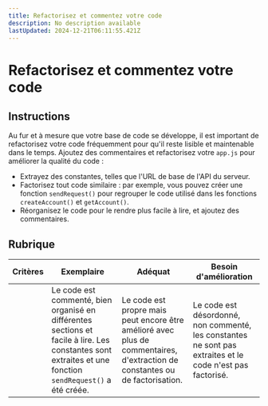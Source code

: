 ```yaml
---
title: Refactorisez et commentez votre code
description: No description available
lastUpdated: 2024-12-21T06:11:55.421Z
---
```


# Refactorisez et commentez votre code

## Instructions

Au fur et à mesure que votre base de code se développe, il est important de refactorisez votre code fréquemment pour qu'il reste lisible et maintenable dans le temps. Ajoutez des commentaires et refactorisez votre `app.js` pour améliorer la qualité du code :

- Extrayez des constantes, telles que l'URL de base de l'API du serveur.
- Factorisez tout code similaire : par exemple, vous pouvez créer une fonction `sendRequest()` pour regrouper le code utilisé dans les fonctions `createAccount()` et `getAccount()`.
- Réorganisez le code pour le rendre plus facile à lire, et ajoutez des commentaires.

## Rubrique

| Critères | Exemplaire                                                                                                                                               | Adéquat                                                                                                                     | Besoin d'amélioration                                                                                     |
| -------- | -------------------------------------------------------------------------------------------------------------------------------------------------------- | --------------------------------------------------------------------------------------------------------------------------- | --------------------------------------------------------------------------------------------------------- |
|          | Le code est commenté, bien organisé en différentes sections et facile à lire. Les constantes sont extraites et une fonction `sendRequest()` a été créée. | Le code est propre mais peut encore être amélioré avec plus de commentaires, d'extraction de constantes ou de factorisation.| Le code est désordonné, non commenté, les constantes ne sont pas extraites et le code n'est pas factorisé.|

